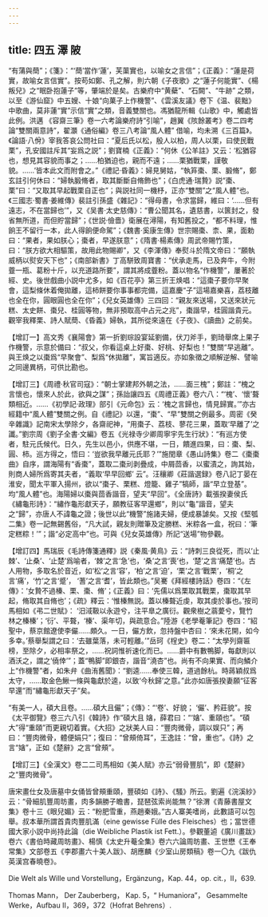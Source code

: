 ```yaml
---
---
---
```

title: 四五 澤 陂
---




“有蒲與蕳”；《箋》：“‘蕳’當作‘蓮’，芙蕖實也，以喻女之言信”；《正義》：“蓮是荷實，故喻女言信實”。按苟如鄭、孔之解，則六朝《子夜歌》之“蓮子何能實”、《楊叛兒》之“眠卧抱蓮子”等，肇端於是矣。古樂府中“黄蘗”、“石闕”、“牛跡” 之類，以至《游仙窟》中五嫂、十娘“向菓子上作機警”、《雲溪友議》卷下《温、裴黜》中歌曲，莫非蓮“實”示信“實”之類，音義雙關也。馮猶龍所輯《山歌》中，觸處皆此例。洪邁 《容齋三筆》卷一六考論樂府詩“引喻”，趙翼《陔餘叢考》卷二四考論“雙關兩意詩”，翟灝《通俗編》卷三八考論“風人體” 借喻，均未溯《三百篇》。《論語·八佾》宰我答哀公問社曰：“夏后氏以松，殷人以柏，周人以栗，曰使民戰栗”，孔安國註斥其“妄爲之説”；劉寶楠《正義》：“何休《公羊註》又云：‘松猶容也，想見其容貌而事之；……柏猶迫也，親而不遠；……栗猶戰栗，謹敬貌。……’皆本此文而附會之。”《禮記·昏義》：婦見舅姑，“執笲棗、栗、腶脩”，鄭玄註引何休曰：“婦執腶脩者，取其斷斷自脩飾也”；《白虎通·瑞贄》説“棗、栗”曰：“又取其早起戰栗自正也”；與説社同一機杼，正亦“雙關”之“風人體”也。《三國志·蜀書·姜維傳》裴註引孫盛《雜記》：“得母書，令求當歸，維曰：‘……但有遠志，不在當歸也’”，又《吴書·太史慈傳》：“曹公聞其名，遺慈書，以篋封之，發省無所道，而但貯當歸”；《世説·儉嗇》衛展在潯陽，有知舊投之，“都不料理，惟餉王不留行一本，此人得餉便命駕”；《魏書·奚康生傳》世宗賜棗、柰、果，面勅曰：“果者，果如朕心；棗者，早遂朕意”；《隋書·楊素傳》周武帝賜竹策，曰：“朕方欲大相驅策，故用此物賜卿”，又《李渾傳》奉熨斗於隋文帝曰：“願執威柄以熨安天下也”；《南部新書》丁高駢致周寶書：“伏承走馬，已及奔牛，今附虀一瓶、葛粉十斤，以充道路所要”，謂其將成虀粉。蓋以物名“作機警”，屢著於經、史。後世戲曲小説中尤多，如《百花亭》第三折王焕唱：“這棗子要你早聚會，這梨條休着俺拋離，這柿餅要你事事都完備，這嘉慶“子”這場嘉樂喜，荔枝離也全在你，圓眼圓也全在你”；《兒女英雄傳》三四回：“親友來送場，又送來狀元糕、太史餅、棗兒、桂圓等物，無非預取高中占元之兆”，棗諧早，桂圓諧貴元。觀宰我釋栗、詩人賦蕳、《昏義》婦執，其所從來遠在《子夜》、《讀曲》之前矣。

【增訂一】高文秀《襄陽會》第一折劉琮設宴延劉備，伏刀斧手，劉琦舉席上果子作機警，示意於備曰：“叔父，你看這桌上好棗、好桃、好梨也！”雙關“早逃離”。與王焕之以棗爲“早聚會”、梨爲“休拋離”，寓旨適反。亦如象徵之順解逆解、譬喻之同邊異柄，可供比勘也。

【增訂三】《周禮·秋官司寇》：“朝士掌建邦外朝之法，……面三槐”；鄭註：“槐之言懷也，懷來人於此，欲與之謀”；孫詒讓四五《周禮正義》卷六八：“‘槐’、‘懷’聱類相近。……《初學記·政理》部引《元命包》云：‘槐之言歸也，情見歸實。’”亦古經籍中“風人體”雙關之例。自《禮記》以還，“棗”、“早”雙關之例最多。周密《癸辛雜識》記南宋太學除夕，各齋祀神，“用棗子、荔枝、蓼花三果，蓋取‘早離了’之讖。”劉宗周《劉子全書·文編》卷五《光禄寺少卿周寧宇先生行狀》：“有巡方使者，駐元氏候代。日久，先生以邑小，供應不堪，一日，饋進四果，曰：棗、梨、圓、柿。巡方得之，悟曰：‘豈欲我早離元氏耶？’”施閏章《愚山詩集》卷二《棗棗曲》自序，謂海陽有“香棗”，蓋取二棗刓剥疊成，中屑茴香，以蜜漬之，詢其始，則商人婦所爲寄其夫者，“義取‘早早回鄉’ 云”。汪穰卿《莊諧選録》卷八記丁晏在淮安，聞太平軍入揚州，欲以“棗子、栗糕、燈籠、雞子”犒師，諧“早立登基”。均“風人體”也。海陽婦以棗與茴香諧音，望夫“早回”。《全唐詩》載張揆妻侯氏《繡龜形詩》：“繡作龜形獻天子，願教征客早還鄉”，則以“龜”諧音，望夫之“歸”，亦唐人不諱龜之證；後世以此“機警”施諸夫婦，便成暴謔矣。又按《堅瓠二集》卷一記無錫舊俗，“凡大試，親友則贈筆及定勝糕、米粽各一盒，祝曰：‘筆定糕粽！’”；諧“必定高中”也。可與《兒女英雄傳》所記“送場”物參觀。

【增訂四】馬瑞辰《毛詩傳箋通釋》説《秦風·黄鳥》云：“詩刺三良從死，而以‘止棘’、‘止桑’、‘止楚’爲喻者，‘棘’之言‘急’也，‘桑’之言‘喪’也，‘楚’之言‘痛楚’也。古人用物，多取名於音近，如‘松’之言‘容’，‘柏’之言‘迫’，‘栗’之言‘戰栗’，‘桐’之言‘痛’，‘竹’之言‘蹙’， ‘蓍’之言‘耆’，皆此類也。”吴騫《拜經樓詩話》卷四：“《左傳》：‘女贄不過榛、栗、棗、脩’；《正義》曰：‘先儒以爲栗取其戰栗，棗取其早起，脩取其自脩也’；《疏》釋云：‘惟榛無説。蓋以榛聱近虔，取其虔於事也。’按司馬相如《弔二世賦》： ‘汨淢靸以永遊兮，注平臯之廣衍。觀衆樹之蓊薆兮，覽竹林之榛榛’；‘衍’、平聱，‘榛’、渠年切，與疏意合。”陸游《老學菴筆記》卷四：“紹聖中，蔡京館遼使李儼……頗久。一日，儼方飲，忽持盤中杏曰：‘來未花開，如今多幸。’蔡舉梨謂之曰：‘去雖葉落，未可輕離。’”岳珂《桯史》卷二：“太學列齋匾榜，至除夕，必相率祭之，……祝詞惟祈速化而已。……爵中有數鴨脚，每獻則以酒沃之，謂之‘僥倖’”；蓋“鴨脚”即銀杏，諧音“澆杏”也。尚有不向果實、而向鱗介上“作機警”者，如朱弁《曲洧舊聞》：“劉逵……奉使三韓，道過餘杭。時蔣穎叔爲太守，……取金色鰍一條與龜獻於逵，以致‘今秋歸’之意。”此亦如唐張揆妻願“征客早還”而“繡龜形獻天子”矣。

“有美一人，碩大且卷。……碩大且儼”；《傳》：“‘卷’、好貌； ‘儼’、矜莊貌”。按《太平御覽》卷三六八引《韓詩》作“碩大且 㜝，薛君曰：“‘㜝’、重頤也”。“碩大”得“重頤”而更親切着實。《大招》之狀美人曰：“豐肉微骨，調以娱只”；再曰：“豐肉微骨，體便娟只”；復曰：“曾頰倚耳”，王逸註：“曾，重也”。《詩》之言“㜝”，正如《楚辭》之言“曾頰”。

【增訂三】《全漢文》卷二二司馬相如《美人賦》亦云“弱骨豐肌”，即《楚辭》之“豐肉微骨”。

唐宋畫仕女及唐墓中女俑皆曾頰重頤，豐碩如《詩》、《騷》所云。劉遍《浣溪紗》云：“骨細肌豐周昉畫，肉多韻勝子瞻書，琵琶弦索尚能無？”徐渭《青藤書屋文集》卷十三《眼兒媚》云：“粉肥雪重，燕趙秦娥。”古人寨美嗜尚，此數語可以包舉。叔本華所謂首貴肉豐肌滿（eine gewisse Fülle des Fleisches）也；當世德國大家小説中尚持此論（die Weibliche Plastik ist Fett.）。參觀董逌《廣川畫跋》卷六《書伯時藏周昉畫》、楊慎《太史升菴全集》卷六六論周昉畫、王世懋《王奉常集》文部卷五《李郡畫六十美人跋》、胡應麟《少室山房類稿》卷一〇九《跋仇英漢宫春曉卷》。

Die Welt als Wille und Vorstellung，Ergänzung，Kap. 44，op. cit.，II，639.

Thomas Mann， Der Zauberberg， Kap. 5，“ Humaniora”， Gesammelte Werke，Aufbau II，369，372（Hofrat Behrens）.